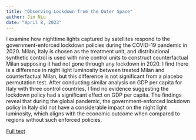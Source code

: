 ```yaml
---
title: "Observing Lockdown from the Outer Space"
author: Jin Niu
date: "April 8, 2023"
---
```


I examine how nighttime lights captured by satellites respond to the government-enforced lockdown policies during the COVID-19 pandemic in 2020. Milan, Italy is chosen as the treatment unit, and distributional synthetic control is used with nine control units to construct counterfactual Milan supposing it had not gone through any lockdown in 2020. I find there is a difference in night light luminosity between treated Milan and counterfactual Milan, but this difference is not significant from a placebo permutation test. After conducting similar analysis on GDP per capita for Italy with three control countries, I find no evidence suggesting the lockdown policy had a significant effect on GDP per capita. The findings reveal that during the global pandemic, the government-enforced lockdown policy in Italy did not have a considerable impact on the night light luminosity, which aligns with the economic outcome when compared to regions without such enforced policies.

[Full text](../docs/Niu_Jin_EconHonorsThesis_2023.pdf)